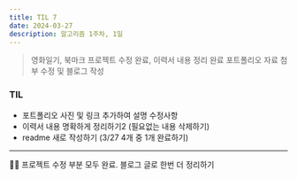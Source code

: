 ```yaml
---
title: TIL 7
date: 2024-03-27
description: 알고리즘 1주차, 1일
---
```


> 영화일기, 북마크 프로젝트 수정 완료, 이력서 내용 정리 완료
> 포트폴리오 자료 첨부 수정 및 블로그 작성

### TIL

- 포트폴리오 사진 및 링크 추가하여 설명 수정사항
- 이력서 내용 명확하게 정리하기2 (필요없는 내용 삭제하기)
- readme 새로 작성하기 (3/27 4개 중 1개 완료하기)

<hr />

👩‍💻 프로젝트 수정 부분 모두 완료. 블로그 글로 한번 더 정리하기
